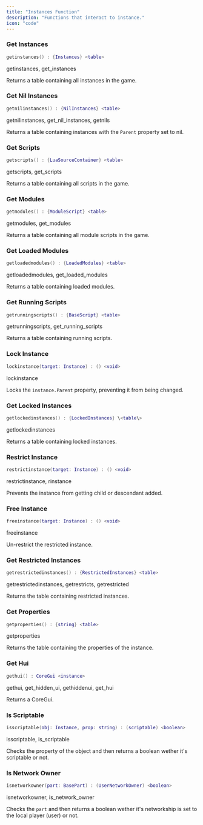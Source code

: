 ```yaml
---
title: "Instances Function"
description: "Functions that interact to instance."
icon: "code"
---
```


### Get Instances

```lua
getinstances() : {Instances} <table>
```

<Info>
  getinstances, get_instances
</Info>

Returns a table containing all instances in the game.

### Get Nil Instances

```lua
getnilinstances() : {NilInstances} <table>
```

<Info>
  getnilinstances, get_nil_instances, getnils
</Info>

Returns a table containing instances with the `Parent` property set to nil.

### Get Scripts

```lua
getscripts() : {LuaSourceContainer} <table>
```

<Info>
  getscripts, get_scripts
</Info>

Returns a table containing all scripts in the game.

### Get Modules

```lua
getmodules() : {ModuleScript} <table>
```

<Info>
  getmodules, get_modules
</Info>

Returns a table containing all module scripts in the game.

### Get Loaded Modules

```lua
getloadedmodules() : {LoadedModules} <table>
```

<Info>
  getloadedmodules, get_loaded_modules
</Info>

Returns a table containing loaded modules.

### Get Running Scripts

```lua
getrunningscripts() : {BaseScript} <table>
```

<Info>
  getrunningscripts, get_running_scripts
</Info>

Returns a table containing running scripts.

### Lock Instance

```lua
lockinstance(target: Instance) : () <void>
```

<Info>
  lockinstance
</Info>

Locks the `instance.Parent` property, preventing it from being changed.

### Get Locked Instances

```lua
getlockedinstances() : {LockedInstances} \<table\>
```

<Info>
  getlockedinstances
</Info>

Returns a table containing locked instances.

### Restrict Instance

```lua
restrictinstance(target: Instance) : () <void>
```

<Info>
  restrictinstance, rinstance
</Info>

Prevents the instance from getting child or descendant added.

### Free Instance

```lua
freeinstance(target: Instance) : () <void>
```

<Info>
  freeinstance
</Info>

Un-restrict the restricted instance.

### Get Restricted Instances

```lua
getrestrictedinstances() : {RestrictedInstances} <table>
```

<Info>
  getrestrictedinstances, getrestricts, getrestricted
</Info>

Returns the table containing restricted instances.

### Get Properties

```lua
getproperties() : {string} <table>
```

<Info>
  getproperties
</Info>

Returns the table containing the properties of the instance.

### Get Hui

```lua
gethui() : CoreGui <instance>
```

<Info>
  gethui, get_hidden_ui, gethiddenui, get_hui
</Info>

Returns a CoreGui.

### Is Scriptable

```lua
isscriptable(obj: Instance, prop: string) : (scriptable) <boolean>
```

<Info>
  isscriptable, is_scriptable
</Info>

Checks the property of the object and then returns a boolean wether it's scriptable or not.

### Is Network Owner

```lua
isnetworkowner(part: BasePart) : (UserNetworkOwner) <boolean>
```

<Info>
  isnetworkowner, is_network_owner
</Info>

Checks the `part` and then returns a boolean wether it's networkship is set to the local player (user) or not.